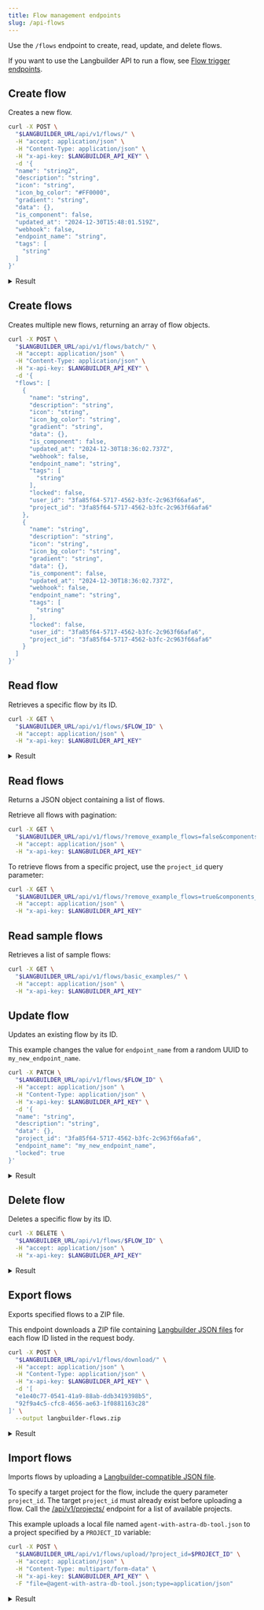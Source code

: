 ```yaml
---
title: Flow management endpoints
slug: /api-flows
---
```



Use the `/flows` endpoint to create, read, update, and delete flows.

If you want to use the Langbuilder API to run a flow, see [Flow trigger endpoints](/api-flows-run).

## Create flow

Creates a new flow.

```bash
curl -X POST \
  "$LANGBUILDER_URL/api/v1/flows/" \
  -H "accept: application/json" \
  -H "Content-Type: application/json" \
  -H "x-api-key: $LANGBUILDER_API_KEY" \
  -d '{
  "name": "string2",
  "description": "string",
  "icon": "string",
  "icon_bg_color": "#FF0000",
  "gradient": "string",
  "data": {},
  "is_component": false,
  "updated_at": "2024-12-30T15:48:01.519Z",
  "webhook": false,
  "endpoint_name": "string",
  "tags": [
    "string"
  ]
}'
```

<details>
<summary>Result</summary>

```json
{
  "name": "string2",
  "description": "string",
  "icon": "string",
  "icon_bg_color": "#FF0000",
  "gradient": "string",
  "data": {},
  "is_component": false,
  "updated_at": "2025-02-04T21:07:36+00:00",
  "webhook": false,
  "endpoint_name": "string",
  "tags": ["string"],
  "locked": false,
  "id": "e8d81c37-714b-49ae-ba82-e61141f020ee",
  "user_id": "f58396d4-a387-4bb8-b749-f40825c3d9f3",
  "project_id": "1415de42-8f01-4f36-bf34-539f23e47466"
}
```

</details>

## Create flows

Creates multiple new flows, returning an array of flow objects.

```bash
curl -X POST \
  "$LANGBUILDER_URL/api/v1/flows/batch/" \
  -H "accept: application/json" \
  -H "Content-Type: application/json" \
  -H "x-api-key: $LANGBUILDER_API_KEY" \
  -d '{
  "flows": [
    {
      "name": "string",
      "description": "string",
      "icon": "string",
      "icon_bg_color": "string",
      "gradient": "string",
      "data": {},
      "is_component": false,
      "updated_at": "2024-12-30T18:36:02.737Z",
      "webhook": false,
      "endpoint_name": "string",
      "tags": [
        "string"
      ],
      "locked": false,
      "user_id": "3fa85f64-5717-4562-b3fc-2c963f66afa6",
      "project_id": "3fa85f64-5717-4562-b3fc-2c963f66afa6"
    },
    {
      "name": "string",
      "description": "string",
      "icon": "string",
      "icon_bg_color": "string",
      "gradient": "string",
      "data": {},
      "is_component": false,
      "updated_at": "2024-12-30T18:36:02.737Z",
      "webhook": false,
      "endpoint_name": "string",
      "tags": [
        "string"
      ],
      "locked": false,
      "user_id": "3fa85f64-5717-4562-b3fc-2c963f66afa6",
      "project_id": "3fa85f64-5717-4562-b3fc-2c963f66afa6"
    }
  ]
}'
```

## Read flow

Retrieves a specific flow by its ID.

```bash
curl -X GET \
  "$LANGBUILDER_URL/api/v1/flows/$FLOW_ID" \
  -H "accept: application/json" \
  -H "x-api-key: $LANGBUILDER_API_KEY"
```

<details>
<summary>Result</summary>

```json
{
  "name": "Basic Prompting",
  "description": "Perform basic prompting with an OpenAI model.",
  "icon": "Braces",
  "icon_bg_color": null,
  "gradient": "2",
  "data": {
    "nodes": [
     ...
    ]
  }
}
```

</details>

## Read flows

Returns a JSON object containing a list of flows.

Retrieve all flows with pagination:

```bash
curl -X GET \
  "$LANGBUILDER_URL/api/v1/flows/?remove_example_flows=false&components_only=false&get_all=true&header_flows=false&page=1&size=50" \
  -H "accept: application/json" \
  -H "x-api-key: $LANGBUILDER_API_KEY"
```

To retrieve flows from a specific project, use the `project_id` query parameter:

```bash
curl -X GET \
  "$LANGBUILDER_URL/api/v1/flows/?remove_example_flows=true&components_only=false&get_all=false&project_id=$PROJECT_ID&header_flows=false&page=1&size=1" \
  -H "accept: application/json" \
  -H "x-api-key: $LANGBUILDER_API_KEY"
```

## Read sample flows

Retrieves a list of sample flows:

```bash
curl -X GET \
  "$LANGBUILDER_URL/api/v1/flows/basic_examples/" \
  -H "accept: application/json" \
  -H "x-api-key: $LANGBUILDER_API_KEY"
```

## Update flow

Updates an existing flow by its ID.

This example changes the value for `endpoint_name` from a random UUID to `my_new_endpoint_name`.

```bash
curl -X PATCH \
  "$LANGBUILDER_URL/api/v1/flows/$FLOW_ID" \
  -H "accept: application/json" \
  -H "Content-Type: application/json" \
  -H "x-api-key: $LANGBUILDER_API_KEY" \
  -d '{
  "name": "string",
  "description": "string",
  "data": {},
  "project_id": "3fa85f64-5717-4562-b3fc-2c963f66afa6",
  "endpoint_name": "my_new_endpoint_name",
  "locked": true
}'
```

<details>
<summary>Result</summary>

```json
{
  "name": "string",
  "description": "string",
  "icon": "Braces",
  "icon_bg_color": null,
  "gradient": "2",
  "data": {},
  "is_component": false,
  "updated_at": "2024-12-30T18:30:22+00:00",
  "webhook": false,
  "endpoint_name": "my_new_endpoint_name",
  "tags": null,
  "locked": true,
  "id": "01ce083d-748b-4b8d-97b6-33adbb6a528a",
  "user_id": "f58396d4-a387-4bb8-b749-f40825c3d9f3",
  "project_id": "3fa85f64-5717-4562-b3fc-2c963f66afa6"
}
```

</details>

## Delete flow

Deletes a specific flow by its ID.

```bash
curl -X DELETE \
  "$LANGBUILDER_URL/api/v1/flows/$FLOW_ID" \
  -H "accept: application/json" \
  -H "x-api-key: $LANGBUILDER_API_KEY"
```

<details>
<summary>Result</summary>

```json
{
  "message": "Flow deleted successfully"
}
```

</details>

## Export flows

Exports specified flows to a ZIP file.

This endpoint downloads a ZIP file containing [Langbuilder JSON files](/concepts-flows-import#langbuilder-json-file-contents) for each flow ID listed in the request body.

```bash
curl -X POST \
  "$LANGBUILDER_URL/api/v1/flows/download/" \
  -H "accept: application/json" \
  -H "Content-Type: application/json" \
  -H "x-api-key: $LANGBUILDER_API_KEY" \
  -d '[
  "e1e40c77-0541-41a9-88ab-ddb3419398b5",
  "92f9a4c5-cfc8-4656-ae63-1f0881163c28"
]' \
  --output langbuilder-flows.zip
```

<details>
<summary>Result</summary>

```text
  % Total    % Received % Xferd  Average Speed   Time    Time     Time  Current
                                 Dload  Upload   Total   Spent    Left  Speed
100 76437    0 76353  100    84  4516k   5088 --:--:-- --:--:-- --:--:-- 4665k
```

</details>

## Import flows

Imports flows by uploading a [Langbuilder-compatible JSON file](/concepts-flows-import#langbuilder-json-file-contents).

To specify a target project for the flow, include the query parameter `project_id`.
The target `project_id` must already exist before uploading a flow. Call the [/api/v1/projects/](/api-projects#read-projects) endpoint for a list of available projects.

This example uploads a local file named `agent-with-astra-db-tool.json` to a project specified by a `PROJECT_ID` variable:

```bash
curl -X POST \
  "$LANGBUILDER_URL/api/v1/flows/upload/?project_id=$PROJECT_ID" \
  -H "accept: application/json" \
  -H "Content-Type: multipart/form-data" \
  -H "x-api-key: $LANGBUILDER_API_KEY" \
  -F "file=@agent-with-astra-db-tool.json;type=application/json"
```

<details>
<summary>Result</summary>

```json
[
  {
    "name": "agent-with-astra-db-tool",
    "description": "",
    "icon": null,
    "icon_bg_color": null,
    "gradient": null,
    "data": {}
  ...
  }
]
```

</details>
